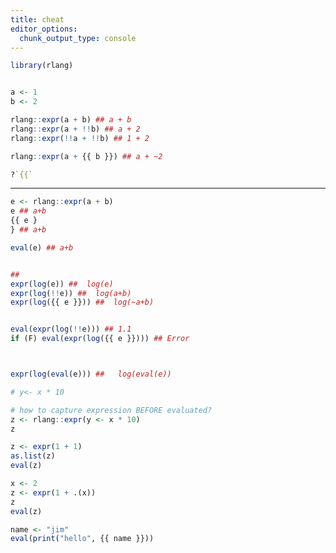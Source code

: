```yaml
---
title: cheat
editor_options: 
  chunk_output_type: console
---
```



```r
library(rlang)


a <- 1
b <- 2

rlang::expr(a + b) ## a + b
rlang::expr(a + !!b) ## a + 2
rlang::expr(!!a + !!b) ## 1 + 2

rlang::expr(a + {{ b }}) ## a + ~2

?`{{`
```

---

```r
e <- rlang::expr(a + b)
e ## a+b
{{ e }
} ## a+b

eval(e) ## a+b


##
expr(log(e)) ##  log(e)
expr(log(!!e)) ##  log(a+b)
expr(log({{ e }})) ##  log(~a+b)


eval(expr(log(!!e))) ## 1.1
if (F) eval(expr(log({{ e }}))) ## Error



expr(log(eval(e))) ##   log(eval(e))
```

```r
# y<- x * 10

# how to capture expression BEFORE evaluated?
z <- rlang::expr(y <- x * 10)
z

z <- expr(1 + 1)
as.list(z)
eval(z)

x <- 2
z <- expr(1 + .(x))
z
eval(z)

name <- "jim"
eval(print("hello", {{ name }}))
```

